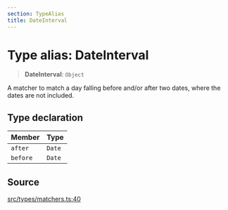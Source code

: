 ```yaml
---
section: TypeAlias
title: DateInterval
---
```


# Type alias: DateInterval

> **DateInterval**: `Object`

A matcher to match a day falling before and/or after two dates, where the
dates are not included.

## Type declaration

| Member | Type |
| :------ | :------ |
| `after` | `Date` |
| `before` | `Date` |

## Source

[src/types/matchers.ts:40](https://github.com/gpbl/react-day-picker/blob/854070dd0/src/types/matchers.ts#L40)
